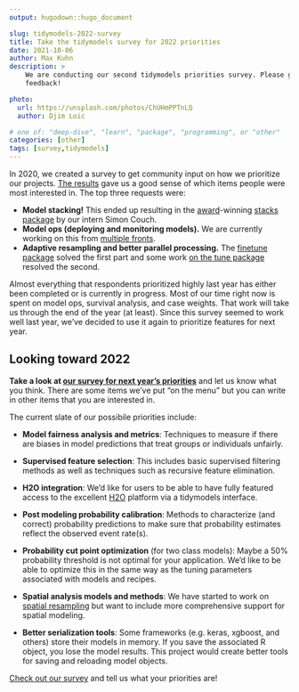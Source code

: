 ```yaml
---
output: hugodown::hugo_document

slug: tidymodels-2022-survey
title: Take the tidymodels survey for 2022 priorities
date: 2021-10-06
author: Max Kuhn
description: >
    We are conducting our second tidymodels priorities survey. Please give us your
    feedback!

photo:
  url: https://unsplash.com/photos/ChUHmPPTnLQ
  author: Djim Loic

# one of: "deep-dive", "learn", "package", "programming", or "other"
categories: [other] 
tags: [survey,tidymodels]
---
```


In 2020, we created a survey to get community input on how we prioritize our projects. [The results](https://connect.rstudioservices.com/tidymodels-priorities-survey/README.html) gave us a good sense of which items people were most interested in. The top three requests were:

* **Model stacking!** This ended up resulting in the [award](https://twitter.com/simonpcouch/status/1347288263472553984)-winning [stacks package](https://stacks.tidymodels.org/) by our intern Simon Couch. 
* **Model ops (deploying and monitoring models).** We are currently working on this from [multiple fronts](https://twitter.com/juliasilge/status/1440784933576851456?s=20). 
* **Adaptive resampling and better parallel processing.** The [finetune package](https://finetune.tidymodels.org/) solved the first part and some work [on the tune package](https://github.com/tidymodels/tune/pull/305) resolved the second.  

Almost everything that respondents prioritized highly last year has either been completed or is currently in progress. Most of our time right now is spent on model ops, survival analysis, and case weights. That work will take us through the end of the year (at least). Since this survey seemed to work well last year, we've decided to use it again to prioritize features for next year.

## Looking toward 2022

**Take a look at [our survey for next year's priorities](https://conjoint.qualtrics.com/jfe/form/SV_3gtKaK8G1Z1JC50?Q_CHL=social&Q_SocialSource=tidyverseblog)** and let us know what you think. There are some items we've put "on the menu" but you can write in other items that you are interested in. 

The current slate of our possibile priorities include: 

* **Model fairness analysis and metrics**: Techniques to measure if there are biases in model predictions that treat groups or individuals unfairly.  

* **Supervised feature selection**: This includes basic supervised filtering methods as well as techniques such as recursive feature elimination. 

* **H2O integration**: We'd like for users to be able to have fully featured access to the excellent [H2O](https://www.h2o.ai/products/h2o/) platform via a tidymodels interface. 

* **Post modeling probability calibration**: Methods to characterize (and correct) probability predictions to make sure that probability estimates reflect the observed event rate(s).

* **Probability cut point optimization** (for two class models): Maybe a 50% probability threshold is not optimal for your application. We'd like to be able to optimize this in the same way as the tuning parameters associated with models and recipes.

* **Spatial analysis models and methods**: We have started to work on [spatial resampling](https://spatialsample.tidymodels.org/) but want to include more comprehensive support for spatial modeling. 

* **Better serialization tools**: Some frameworks (e.g. keras, xgboost, and others) store their models in memory. If you save the associated R object, you lose the model results. This project would create better tools for saving and reloading model objects. 

[Check out our survey](https://conjoint.qualtrics.com/jfe/form/SV_3gtKaK8G1Z1JC50?Q_CHL=social&Q_SocialSource=tidyverseblog) and tell us what your priorities are!
